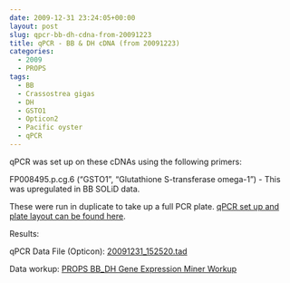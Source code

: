 ```yaml
---
date: 2009-12-31 23:24:05+00:00
layout: post
slug: qpcr-bb-dh-cdna-from-20091223
title: qPCR - BB & DH cDNA (from 20091223)
categories:
  - 2009
  - PROPS
tags:
  - BB
  - Crassostrea gigas
  - DH
  - GSTO1
  - Opticon2
  - Pacific oyster
  - qPCR
---
```


qPCR was set up on these cDNAs using the following primers:

FP008495.p.cg.6 ("GSTO1", "Glutathione S-transferase omega-1") - This was upregulated in BB SOLiD data.

These were run in duplicate to take up a full PCR plate. [qPCR set up and plate layout can be found here](https://eagle.fish.washington.edu/Arabidopsis/Notebook%20Workup%20Files/20091231-01.jpg).

Results:

qPCR Data File (Opticon): [20091231_152520.tad](https://eagle.fish.washington.edu/Arabidopsis/qPCR/Opticon/20091231_152520.tad)

Data workup: [PROPS BB_DH Gene Expression Miner Workup](https://docs.google.com/spreadsheet/ccc?key=0AmS_90rPaQMzdHNfWS1oUHUxNFNwci1zcmhhWjhzZnc&usp=sharing)
